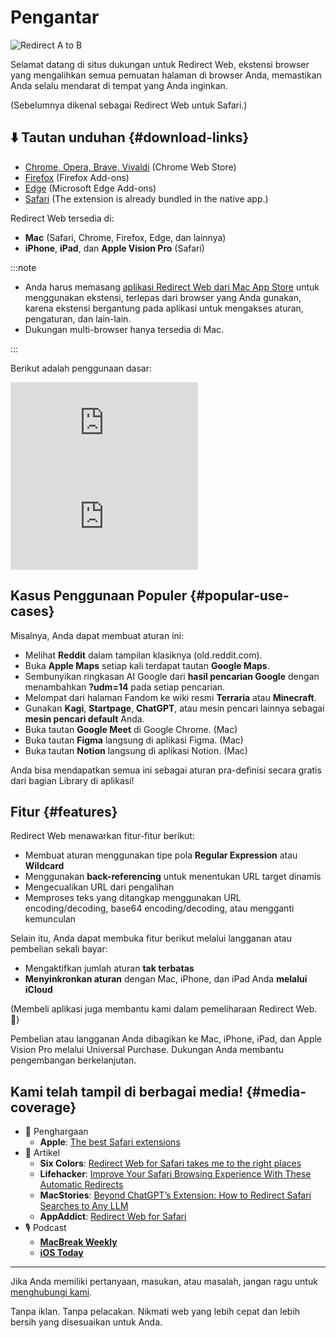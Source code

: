 
# Pengantar

<div style={{display: "flex", flexDirection: "column", alignItems: "flex-start", marginBottom: "25px"}}>
  <img src={useBaseUrl("img/redirect-a-to-b.png")} style={{display: "block", minWidth: "360px", maxWidth: "500px", width: "100%", height: "auto", marginBottom: "25px"}} alt="Redirect A to B" />
  <ExtensionStoreLinks />
</div>

Selamat datang di situs dukungan untuk Redirect Web, ekstensi browser yang mengalihkan semua pemuatan halaman di browser Anda, memastikan Anda selalu mendarat di tempat yang Anda inginkan.

(Sebelumnya dikenal sebagai Redirect Web untuk Safari.)

## ⬇️ Tautan unduhan {#download-links}

- [Chrome, Opera, Brave, Vivaldi](https://chromewebstore.google.com/detail/ffglckbhfbfmdkefdmjbhpnffkcmlhdh) (Chrome Web Store)
- [Firefox](https://addons.mozilla.org/firefox/addon/redirect-web/) (Firefox Add-ons)
- [Edge](https://microsoftedge.microsoft.com/addons/detail/hmfkakfdccgdpgemaicfgngnmflefpga) (Microsoft Edge Add-ons)
- [Safari](https://apps.apple.com/app/id1571283503) (The extension is already bundled in the native app.)

Redirect Web tersedia di:

- **Mac** (Safari, Chrome, Firefox, Edge, dan lainnya)
- **iPhone**, **iPad**, dan **Apple Vision Pro** (Safari)

:::note

- Anda harus memasang [aplikasi Redirect Web dari Mac App Store](https://apps.apple.com/app/id1571283503) untuk menggunakan ekstensi, terlepas dari browser yang Anda gunakan, karena ekstensi bergantung pada aplikasi untuk mengakses aturan, pengaturan, dan lain-lain.
- Dukungan multi-browser hanya tersedia di Mac.

:::

Berikut adalah penggunaan dasar:

<iframe style={{width:"100%", aspectRatio:"9/16", height:"auto", maxHeight:"60vh", maxWidth:"35vh"}} src="https://www.youtube.com/embed/NaQ5X-v-qJU" title="iOS Demo Video (YouTube)" frameborder="0" allow="accelerometer; autoplay; clipboard-write; encrypted-media; gyroscope; picture-in-picture; web-share" allowfullscreen></iframe>

<iframe style={{width:"100%", aspectRatio:"17/9", height:"auto", maxHeight:"100vh"}} src="https://www.youtube.com/embed/5eU89Gu73SQ" title="macOS Demo Video (YouTube)" frameborder="0" allow="accelerometer; autoplay; clipboard-write; encrypted-media; gyroscope; picture-in-picture; web-share" allowfullscreen></iframe>

## Kasus Penggunaan Populer {#popular-use-cases}

Misalnya, Anda dapat membuat aturan ini:

- Melihat **Reddit** dalam tampilan klasiknya (old.reddit.com).
- Buka **Apple Maps** setiap kali terdapat tautan **Google Maps**.
- Sembunyikan ringkasan AI Google dari **hasil pencarian Google** dengan menambahkan **?udm=14** pada setiap pencarian.
- Melompat dari halaman Fandom ke wiki resmi **Terraria** atau **Minecraft**.
- Gunakan **Kagi**, **Startpage**, **ChatGPT**, atau mesin pencari lainnya sebagai **mesin pencari default** Anda.
- Buka tautan **Google Meet** di Google Chrome. (Mac)
- Buka tautan **Figma** langsung di aplikasi Figma. (Mac)
- Buka tautan **Notion** langsung di aplikasi Notion. (Mac)

Anda bisa mendapatkan semua ini sebagai aturan pra-definisi secara gratis dari bagian Library di aplikasi!

## Fitur {#features}

Redirect Web menawarkan fitur-fitur berikut:

- Membuat aturan menggunakan tipe pola **Regular Expression** atau **Wildcard**
- Menggunakan **back-referencing** untuk menentukan URL target dinamis
- Mengecualikan URL dari pengalihan
- Memproses teks yang ditangkap menggunakan URL encoding/decoding, base64 encoding/decoding, atau mengganti kemunculan

Selain itu, Anda dapat membuka fitur berikut melalui langganan atau pembelian sekali bayar:

- Mengaktifkan jumlah aturan **tak terbatas**
- **Menyinkronkan aturan** dengan Mac, iPhone, dan iPad Anda **melalui iCloud**

(Membeli aplikasi juga membantu kami dalam pemeliharaan Redirect Web. 🙏)

Pembelian atau langganan Anda dibagikan ke Mac, iPhone, iPad, dan Apple Vision Pro melalui Universal Purchase. Dukungan Anda membantu pengembangan berkelanjutan.


## Kami telah tampil di berbagai media! {#media-coverage}

* 🏅 Penghargaan
    * **Apple**: [The best Safari extensions](https://apps.apple.com/us/story/id1377753262)
* 📰 Artikel
    * **Six Colors**: [Redirect Web for Safari takes me to the right places](https://sixcolors.com/post/2022/11/redirect-web-for-safari-takes-me-to-the-right-places/)
    * **Lifehacker**: [Improve Your Safari Browsing Experience With These Automatic Redirects](https://lifehacker.com/improve-your-safari-browsing-experience-with-these-auto-1849812013)
    * **MacStories**: [Beyond ChatGPT’s Extension: How to Redirect Safari Searches to Any LLM](https://www.macstories.net/tutorials/beyond-chatgpts-extension-how-to-redirect-safari-searches-to-any-llm/)
    * **AppAddict**: [Redirect Web for Safari](https://appaddict.app/post/redirect-web-for-safari)
* 🎙️ Podcast
    * [**MacBreak Weekly**](https://youtu.be/I251K3L2s88?t=7427)
    * [**iOS Today**](https://youtu.be/cWkwH84b6M4?t=636)

---

Jika Anda memiliki pertanyaan, masukan, atau masalah, jangan ragu untuk [menghubungi kami](/contact-us).

Tanpa iklan. Tanpa pelacakan. Nikmati web yang lebih cepat dan lebih bersih yang disesuaikan untuk Anda.

